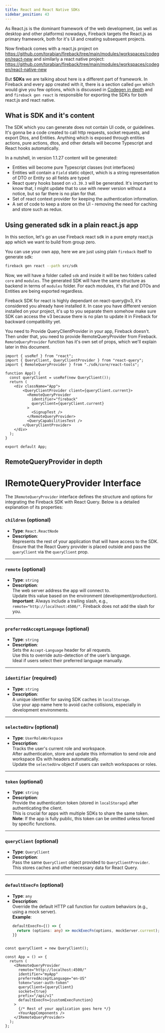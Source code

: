 ```yaml
---
title: React and React Native SDKs
sidebar_position: 43
---
```


As React.js is the dominant framework of the web development, (as well as desktop and other platforms) nowadays,
Fireback targets the React.js as primary framework, both for it's UI and creating subsequent projects.

Now fireback comes with a react.js project on https://github.com/torabian/fireback/tree/main/modules/workspaces/codegen/react-new
and similarly a react native project: https://github.com/torabian/fireback/tree/main/modules/workspaces/codegen/react-native-new

But **SDKs** we are talking about here is a different part of framework. In Fireback and every app created with it,
there is a section called `gen` which would give you few options, which is discussed in [Codegen in depth](./fireback-workspaces/codegen-in-depth.mdx)
and and `fireback gen react` is responsible for exporting the SDKs for both react.js and react native.

## What is SDK and it's content

The SDK which you can generate does not contain UI code, or guidelines. It's gonna be a code created
to call http requests, socket requests, and export Dtos, and Entities. Anything which is exposed through 
entities actions, pure actions, dtos, and other details will become Typescript and React hooks automatically.

In a nutshell, in version 1.1.27 content will be generated:

* Entities will become pure Typescript classes (not interfaces)
* Entities will contain a `Field` static object, which is a string representation of DTO or Entity
so all fields are typed
* React query hooks based on `v3.39.3` will be generated. It's important to know that,
I might update that to use with newer version without a notice, but so far there is no plan for that.
* Set of react context provider for keeping the authentication information.
* A set of code to keep a store on the UI - removing the need for caching and store such as redux.

## Using generated sdk in a plain react.js app

In this section, let's go an use Fireback react sdk in a pure empty react.js app which we want to build from
group zero. 

You can use your own app, here we are just using plain `fireback` itself to generate sdk:

```bash
fireback gen react --path src/sdk
```

Now, we will have a folder called `sdk` and inside it will be two folders called `core` and `modules`.
The generated SDK will have the same structure as backend in terms of `modules` folder.
For each modules, it's flat and DTOs and Entities are being exported regardless.

Fireback SDK for react is highly dependant on react-query@v3, it's considered you already
have installed it. In case you have different version installed on your project, it's up to you
separate them somehow make sure SDK can access the v3 because there is no plan to update it in Fireback
for backward compatibility yet.

You need to Provide QueryClientProvider in your app, Fireback doesn't. Then under that, you need to
provide RemoteQueryProvider from Fireback. `RemoteQueryProvider` function has it's own set of props,
which we'll explain later in this document.

```
import { useRef } from "react";
import { QueryClient, QueryClientProvider } from "react-query";
import { RemoteQueryProvider } from "./sdk/core/react-tools";

function App() {
  const queryClient = useRef(new QueryClient());
  return (
    <div className="App">
        <QueryClientProvider client={queryClient.current}>
          <RemoteQueryProvider
            identifier="fireback"
            queryClient={queryClient.current}
          >
            <SignupTest />
          </RemoteQueryProvider>
          <QueryCapabilitiesTest />
        </QueryClientProvider>
    </div>
  );
}

export default App;

```


## RemoteQueryProvider in depth

# **IRemoteQueryProvider Interface**

The `IRemoteQueryProvider` interface defines the structure and options for integrating the Fireback SDK with React Query. Below is a detailed explanation of its properties:


### **`children`** (optional)  
- **Type**: `React.ReactNode`  
- **Description**:  
  Represents the rest of your application that will have access to the SDK.  
  Ensure that the React Query provider is placed outside and pass the `queryClient` via the `queryClient` prop.  

---

### **`remote`** (optional)  
- **Type**: `string`  
- **Description**:  
  The web server address the app will connect to.  
  Update this value based on the environment (development/production).  
  **Important**: Always include a trailing slash, e.g., `remote="http://localhost:4500/"`. Fireback does not add the slash for you.

---

### **`preferredAcceptLanguage`** (optional)  
- **Type**: `string`  
- **Description**:  
  Sets the `Accept-Language` header for all requests.  
  Use this to override auto-detection of the user’s language.  
  Ideal if users select their preferred language manually.

---

### **`identifier`** (required)  
- **Type**: `string`  
- **Description**:  
  A unique identifier for saving SDK caches in `localStorage`.  
  Use your app name here to avoid cache collisions, especially in development environments.

---

### **`selectedUrw`** (optional)  
- **Type**: `UserRoleWorkspace`  
- **Description**:  
  Tracks the user's current role and workspace.  
  After authentication, store and update this information to send role and workspace IDs with headers automatically.  
  Update the `selectedUrw` object if users can switch workspaces or roles.

---

### **`token`** (optional)  
- **Type**: `string`  
- **Description**:  
  Provide the authentication token (stored in `localStorage`) after authenticating the client.  
  This is crucial for apps with multiple SDKs to share the same token.  
  **Note**: If the app is fully public, this token can be omitted unless forced by specific functions.

---

### **`queryClient`** (optional)  
- **Type**: `QueryClient`  
- **Description**:  
  Pass the same `QueryClient` object provided to `QueryClientProvider`.  
  This stores caches and other necessary data for React Query.

---

### **`defaultExecFn`** (optional)  
- **Type**: `any`  
- **Description**:  
  Override the default HTTP call function for custom behaviors (e.g., using a mock server).  
  **Example**:  
  ```typescript
  defaultExecFn={() => {
    return (options: any) => mockExecFn(options, mockServer.current);
  }}


```

const queryClient = new QueryClient();

const App = () => {
  return (
    <IRemoteQueryProvider
      remote="http://localhost:4500/"
      identifier="myApp"
      preferredAcceptLanguage="en-US"
      token="user-auth-token"
      queryClient={queryClient}
      socket={true}
      prefix="/api/v1"
      defaultExecFn={customExecFunction}
    >
      {/* Rest of your application goes here */}
      <YourAppComponents />
    </IRemoteQueryProvider>
  );
};


```